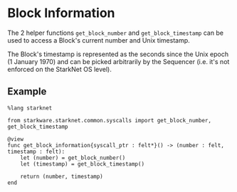 # Block Information

The 2 helper functions `get_block_number` and `get_block_timestamp` can be used to access a Block's current number and Unix timestamp.

The Block's timestamp is represented as the seconds since the Unix epoch (1 January 1970) and can be picked arbitrarily by the Sequencer (i.e. it's not enforced on the StarkNet OS level).

## Example

```
%lang starknet

from starkware.starknet.common.syscalls import get_block_number, get_block_timestamp

@view
func get_block_information{syscall_ptr : felt*}() -> (number : felt, timestamp : felt):
    let (number) = get_block_number()
    let (timestamp) = get_block_timestamp()

    return (number, timestamp)
end
```
